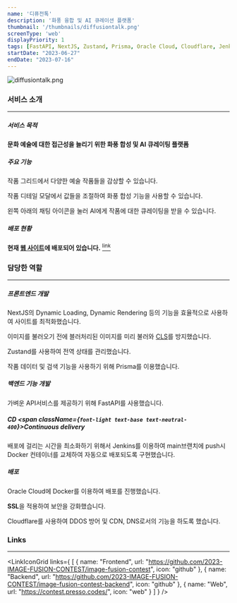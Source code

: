 ```yaml
---
name: '디퓨전톡'
description: '화풍 융합 및 AI 큐레이션 플랫폼'
thumbnail: '/thumbnails/diffusiontalk.png'
screenType: 'web'
displayPriority: 1
tags: [FastAPI, NextJS, Zustand, Prisma, Oracle Cloud, Cloudflare, Jenkins, Docker, SSL, OpenAI, MySQL]
startDate: "2023-06-27"
endDate: "2023-07-16"
---
```


![diffusiontalk.png](/thumbnails/diffusiontalk.png)

### 서비스 소개

---

##### 서비스 목적

**문화 예술에 대한 접근성을 늘리기 위한 화풍 합성 및 AI 큐레이팅 플랫폼**

##### 주요 기능

작품 그리드에서 다양한 예술 작품들을 감상할 수 있습니다.

작품 디테일 모달에서 값들을 조절하여 화풍 합성 기능을 사용할 수 있습니다.

왼쪽 아래의 채팅 아이콘을 눌러 AI에게 작품에 대한 큐레이팅을 받을 수 있습니다.

##### 배포 현황

**현재 [웹 사이트](https://contest.presso.codes/)에 배포되어 있습니다.** [<sup>link</sup>](#links)

### 담당한 역할

---

##### 프론트엔드 개발

NextJS의 Dynamic Loading, Dynamic Rendering 등의 기능을 효율적으로 사용하여 사이트를 최적화했습니다.

이미지를 불러오기 전에 블러처리된 이미지를 미리 불러와 [CLS](https://nextjs.org/learn/seo/web-performance/cls)를 방지했습니다.

Zustand를 사용하여 전역 상태를 관리했습니다.

작품 데이터 및 검색 기능을 사용하기 위해 Prisma를 이용했습니다.

##### 백엔드 기능 개발

가벼운 API서비스를 제공하기 위해 FastAPI를 사용했습니다.

##### CD <span className={`font-light text-base text-neutral-400`}>Continuous delivery</span>

배포에 걸리는 시간을 최소화하기 위해서 Jenkins를 이용하여 main브랜치에 push시 Docker 컨테이너를 교체하여 자동으로 배포되도록 구현했습니다.

##### 배포

Oracle Cloud에 Docker를 이용하여 배포를 진행했습니다.

**SSL**을 적용하여 보안을 강화했습니다.

Cloudflare를 사용하여 DDOS 방어 및 CDN, DNS로서의 기능을 하도록 했습니다.

### Links

---

<LinkIconGrid
    links={
        [
            {
                name: "Frontend",
                url: "https://github.com/2023-IMAGE-FUSION-CONTEST/image-fusion-contest",
                icon: "github"
            },
            {
                name: "Backend",
                url: "https://github.com/2023-IMAGE-FUSION-CONTEST/image-fusion-contest-backend",
                icon: "github"
            },
            {
                name: "Web",
                url: "https://contest.presso.codes/",
                icon: "web"
            }
        ]
    }
/>
